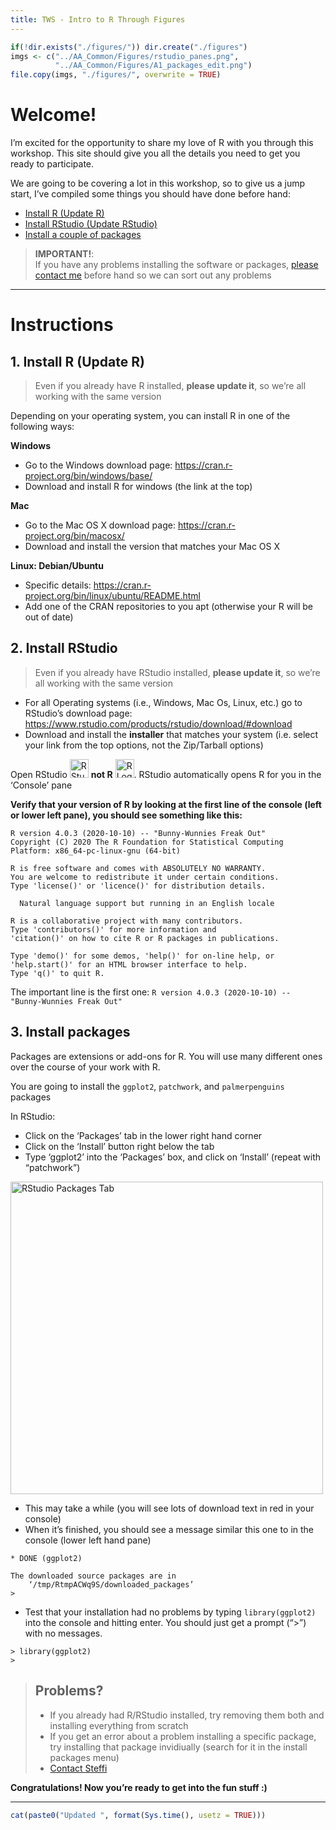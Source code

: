 ```yaml
---
title: TWS - Intro to R Through Figures
---
```



```r
if(!dir.exists("./figures/")) dir.create("./figures")
imgs <- c("../AA_Common/Figures/rstudio_panes.png",
          "../AA_Common/Figures/A1_packages_edit.png")
file.copy(imgs, "./figures/", overwrite = TRUE)
```


# Welcome!

I'm excited for the opportunity to share my love of R with you through this workshop. 
This site should give you all the details you need to get you ready to participate.


We are going to be covering a lot in this workshop, so to give us a jump start, I've compiled some things you should have done before hand:

- [Install R (Update R)](#install)
- [Install RStudio (Update RStudio)](#rstudio)
- [Install a couple of packages](#packages)

> **IMPORTANT!**:  
> If you have any problems installing the software or packages, [please contact me](contact.html) before hand so we can sort out any problems

------------------------

# Instructions

## 1. Install R (Update R) {#install}

> Even if you already have R installed, **please update it**, so we're all working with the same version


Depending on your operating system, you can install R in one of the following ways:

__Windows__

- Go to the Windows download page: <https://cran.r-project.org/bin/windows/base/>
- Download and install R for windows (the link at the top)

__Mac__  

- Go to the Mac OS X download page: <https://cran.r-project.org/bin/macosx/>
- Download and install the version that matches your Mac OS X

__Linux: Debian/Ubuntu__

- Specific details: <https://cran.r-project.org/bin/linux/ubuntu/README.html>
- Add one of the CRAN repositories to you apt (otherwise your R will be out of date)


## 2. Install RStudio {#rstudio}

> Even if you already have RStudio installed, **please update it**, so we're all working with the same version

- For all Operating systems (i.e., Windows, Mac Os, Linux, etc.) go to RStudio's download page:  <https://www.rstudio.com/products/rstudio/download/#download>
- Download and install the __installer__ that matches your system (i.e. select your link from the top options, not the Zip/Tarball options)

Open RStudio <img src="https://d33wubrfki0l68.cloudfront.net/3099a8a5ab437c8cca2446dfb08383ecfca761ec/0377b/wp-content/uploads/2014/06/rstudio-ball.png" alt="RStudio Logo" style="height: 30px;"/> **not R** <img src="https://www.r-project.org/logo/Rlogo.png" alt="R Logo" style="height: 30px;"/>. RStudio automatically opens R for you in the 'Console' pane

**Verify that your version of R by looking at the first line of the console (left or lower left pane), you should see something like this:**

```
R version 4.0.3 (2020-10-10) -- "Bunny-Wunnies Freak Out"
Copyright (C) 2020 The R Foundation for Statistical Computing
Platform: x86_64-pc-linux-gnu (64-bit)

R is free software and comes with ABSOLUTELY NO WARRANTY.
You are welcome to redistribute it under certain conditions.
Type 'license()' or 'licence()' for distribution details.

  Natural language support but running in an English locale

R is a collaborative project with many contributors.
Type 'contributors()' for more information and
'citation()' on how to cite R or R packages in publications.

Type 'demo()' for some demos, 'help()' for on-line help, or
'help.start()' for an HTML browser interface to help.
Type 'q()' to quit R.
```

The important line is the first one: `R version 4.0.3 (2020-10-10) -- "Bunny-Wunnies Freak Out"`

## 3. Install packages {#packages}

Packages are extensions or add-ons for R. You will use many different ones over the course of your work with R. 

You are going to install the `ggplot2`, `patchwork`, and `palmerpenguins` packages

In RStudio:

- Click on the 'Packages' tab in the lower right hand corner
- Click on the 'Install' button right below the tab
- Type 'ggplot2' into the 'Packages' box, and click on 'Install' (repeat with "patchwork")

<img src="figures/A1_packages_edit.png" alt="RStudio Packages Tab" style="height: 500px;"/>

- This may take a while (you will see lots of download text in red in your console)
- When it's finished, you should see a message similar this one to in the console (lower left hand pane)

```
* DONE (ggplot2)

The downloaded source packages are in
	‘/tmp/RtmpACWq9S/downloaded_packages’
> 
```

- Test that your installation had no problems by typing `library(ggplot2)` into the console and hitting enter. You should just get a prompt (">") with no messages.


```
> library(ggplot2)
> 
```


> ## Problems?
> - If you already had R/RStudio installed, try removing them both and installing everything from scratch
> - If you get an error about a problem installing a specific package, try installing that package invidiually (search for it in the install packages menu)
> - [Contact Steffi](contact.html)

__Congratulations! Now you're ready to get into the fun stuff :)__

---

```r
cat(paste0("Updated ", format(Sys.time(), usetz = TRUE)))
```

